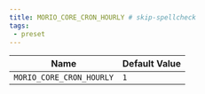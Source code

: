 ```yaml
---
title: MORIO_CORE_CRON_HOURLY # skip-spellcheck
tags:
 - preset
---
```





<!-- MORIO_AUTO_GENERATED_CONTENT_STARTS - Manual changes made below will be overwritten skip-spellcheck -->
| Name | Default Value |
|------|---------------|
| `MORIO_CORE_CRON_HOURLY` | `1` |
<!-- MORIO_AUTO_GENERATED_CONTENT_ENDS - Manual changes made above will be overwritten skip-spellcheck -->
